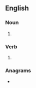 {{also|re-echos}}
==English==

===Noun===
{{head|en|noun plural form}}

# {{plural of|reecho|lang=en}}

===Verb===
{{head|en|verb form}}

# {{en-third-person singular of|reecho}}

===Anagrams===
* {{anagrams|en|chorees|coheres|echoers|rechose}}